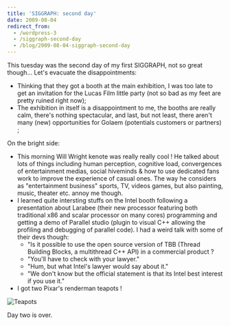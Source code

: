 ```yaml
---
title: 'SIGGRAPH: second day'
date: 2009-08-04
redirect_from:
  - /wordpress-3
  - /siggraph-second-day
  - /blog/2009-08-04-siggraph-second-day
---
```


This tuesday was the second day of my first SIGGRAPH, not so great though...
Let's evacuate the disappointments:

- Thinking that they got a booth at the main exhibition, I was too late to get
  an invitation for the Lucas Film little party (not so bad as my feet are
  pretty ruined right now);
- The exhibition in itself is a disappointment to me, the booths are really
  calm, there's nothing spectacular, and last, but not least, there aren't many
  (new) opportunities for Golaem (potentials customers or partners) ;

On the bright side:

- This morning Will Wright kenote was really really cool ! He talked about lots
  of things including human perception, cognitive load, convergences of
  entertainment medias, social hiveminds & how to use dedicated fans work to
  improve the experience of casual ones. The way he considers as "entertainment
  business" sports, TV, videos games, but also painting, music, theater etc.
  annoy me though.
- I learned quite intersting stuffs on the Intel booth following a presentation
  about Larabee (their new processor featuring both traditional x86 and scalar
  processor on many cores) programming and getting a demo of Parallel studio
  (plugin to visual C++ allowing the profiling and debugging of parallel code).
  I had a weird talk with some of their devs though:
  - "Is it possible to use the open source version of TBB (Thread Building
    Blocks, a multithread C++ API) in a commercial product ?
  - "You'll have to check with your lawyer."
  - "Hum, but what Intel's lawyer would say about it."
  - "We don't know but the official statement is that its Intel best interest if
    you use it."
- I got two Pixar's renderman teapots !

![Teapots](./teapot.jpeg)

Day two is over.
